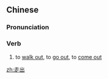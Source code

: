 ==Chinese==
{{zh-forms}}

===Pronunciation===
{{zh-pron
|m=zǒuchū
|cat=v
}}

===Verb===
{{zh-verb}}

# to [[walk out]], to [[go out]], to [[come out]]

[[zh:走出]]